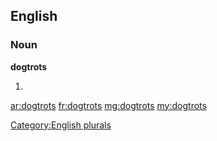 ==English==

===Noun===
'''dogtrots'''

# {{plural of|[[dogtrot]]}}

[[Category:English plurals]]

[[ar:dogtrots]]
[[fr:dogtrots]]
[[mg:dogtrots]]
[[my:dogtrots]]